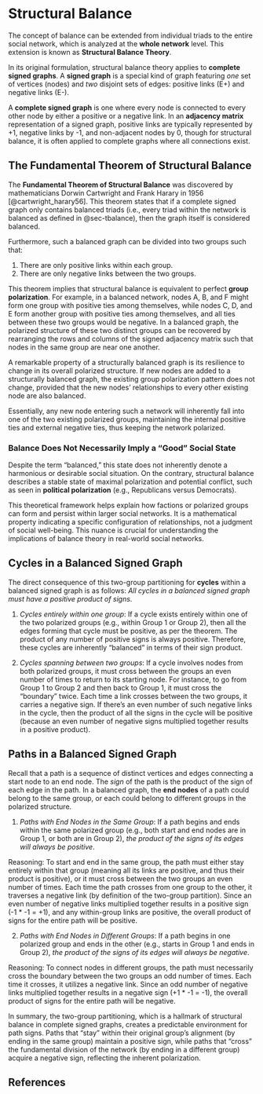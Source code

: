 # Structural Balance {#sec-sbalance}

The concept of balance can be extended from individual triads to the entire social network, which is analyzed at the **whole network** level. This extension is known as **Structural Balance Theory**. 

In its original formulation, structural balance theory applies to **complete signed graphs**. A **signed graph** is a special kind of graph featuring *one* set of vertices (nodes) and *two* disjoint sets of edges: positive links (E+) and negative links (E-). 

A **complete signed graph** is one where every node is connected to every other node by either a positive or a negative link. In an **adjacency matrix** representation of a signed graph, positive links are typically represented by +1, negative links by -1, and non-adjacent nodes by 0, though for structural balance, it is often applied to complete graphs where all connections exist.

## The Fundamental Theorem of Structural Balance 

The **Fundamental Theorem of Structural Balance** was discovered by mathematicians Dorwin Cartwright and Frank Harary in 1956 [@cartwright_harary56]. This theorem states that if a complete signed graph only contains balanced triads (i.e., every triad within the network is balanced as defined in @sec-tbalance), then the graph itself is considered balanced. 

Furthermore, such a balanced graph can be divided into two groups such that:

1. There are only positive links within each group.
2. There are only negative links between the two groups.

This theorem implies that structural balance is equivalent to perfect **group polarization**. For example, in a balanced network, nodes A, B, and F might form one group with positive ties among themselves, while nodes C, D, and E form another group with positive ties among themselves, and all ties between these two groups would be negative. In a balanced graph, the polarized structure of these two distinct groups can be recovered by rearranging the rows and columns of the signed adjacency matrix such that nodes in the same group are near one another.

A remarkable property of a structurally balanced graph is its resilience to change in its overall polarized structure. If new nodes are added to a structurally balanced graph, the existing group polarization pattern does not change, provided that the new nodes' relationships to every other existing node are also balanced.

Essentially, any new node entering such a network will inherently fall into one of the two existing polarized groups, maintaining the internal positive ties and external negative ties, thus keeping the network polarized.

### Balance Does Not Necessarily Imply a "Good" Social State

Despite the term "balanced," this state does not inherently denote a harmonious or desirable social situation. On the contrary, structural balance describes a stable state of maximal polarization and potential conflict, such as seen in **political polarization** (e.g., Republicans versus Democrats). 

This theoretical framework helps explain how factions or polarized groups can form and persist within larger social networks. It is a mathematical property indicating a specific configuration of relationships, not a judgment of social well-being. This nuance is crucial for understanding the implications of balance theory in real-world social networks.

## Cycles in a Balanced Signed Graph

The direct consequence of this two-group partitioning for **cycles** within a balanced signed graph is as follows: *All cycles in a balanced signed graph must have a positive product of signs*.

1. *Cycles entirely within one group*: If a cycle exists entirely within one of the two polarized groups (e.g., within Group 1 or Group 2), then all the edges forming that cycle must be positive, as per the theorem. The product of any number of positive signs is always positive. Therefore, these cycles are inherently "balanced" in terms of their sign product.

2. *Cycles spanning between two groups*: If a cycle involves nodes from both polarized groups, it must cross between the groups an even number of times to return to its starting node. For instance, to go from Group 1 to Group 2 and then back to Group 1, it must cross the "boundary" twice. Each time a link crosses between the two groups, it carries a negative sign. If there's an even number of such negative links in the cycle, then the product of all the signs in the cycle will be positive (because an even number of negative signs multiplied together results in a positive product).

## Paths in a Balanced Signed Graph

Recall that a path is a sequence of distinct vertices and edges connecting a start node to an end node. The *sign* of the path is the product of the sign of each edge in the path. In a balanced graph, the **end nodes** of a path could belong to the same group, or each could belong to different groups in the polarized structure.

1. *Paths with End Nodes in the Same Group*: If a path begins and ends within the same polarized group (e.g., both start and end nodes are in Group 1, or both are in Group 2), *the product of the signs of its edges will always be positive*.

Reasoning: To start and end in the same group, the path must either stay entirely within that group (meaning all its links are positive, and thus their product is positive), or it must cross between the two groups an even number of times. Each time the path crosses from one group to the other, it traverses a negative link (by definition of the two-group partition). Since an even number of negative links multiplied together results in a positive sign (-1 * -1 = +1), and any within-group links are positive, the overall product of signs for the entire path will be positive. 

2. *Paths with End Nodes in Different Groups*: If a path begins in one polarized group and ends in the other (e.g., starts in Group 1 and ends in Group 2), *the product of the signs of its edges will always be negative*.

Reasoning: To connect nodes in different groups, the path must necessarily cross the boundary between the two groups an odd number of times. Each time it crosses, it utilizes a negative link. Since an odd number of negative links multiplied together results in a negative sign (+1 * -1 = -1), the overall product of signs for the entire path will be negative. 

In summary, the two-group partitioning, which is a hallmark of structural balance in complete signed graphs, creates a predictable environment for path signs. Paths that "stay" within their original group's alignment (by ending in the same group) maintain a positive sign, while paths that "cross" the fundamental division of the network (by ending in a different group) acquire a negative sign, reflecting the inherent polarization.

## References {.unnumbered}